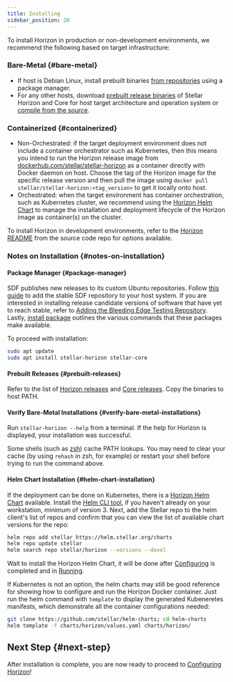 ```yaml
---
title: Installing
sidebar_position: 20
---
```



To install Horizon in production or non-development environments, we recommend the following based on target infrastructure:

### Bare-Metal {#bare-metal}

- If host is Debian Linux, install prebuilt binaries [from repositories](#package-manager) using a package manager.
- For any other hosts, download [prebuilt release binaries](#prebuilt-releases) of Stellar Horizon and Core for host target architecture and operation system or [compile from the source](https://github.com/stellar/go/blob/master/services/horizon/internal/docs/GUIDE_FOR_DEVELOPERS.md#building-horizon).

### Containerized {#containerized}

- Non-Orchestrated: if the target deployment environment does not include a container orchestrator such as Kubernetes, then this means you intend to run the Horizon release image from [dockerhub.com/stellar/stellar-horizon](https://hub.docker.com/r/stellar/stellar-horizon) as a container directly with Docker daemon on host. Choose the tag of the Horizon image for the specific release version and then pull the image using `docker pull stellar/stellar-horizon:<tag_version>` to get it locally onto host.
- Orchestrated: when the target environment has container orchestration, such as Kubernetes cluster, we recommend using the [Horizon Helm Chart](https://github.com/stellar/helm-charts/tree/main/charts/horizon) to manage the installation and deployment lifecycle of the Horizon image as container(s) on the cluster.

To install Horizon in development environments, refer to the [Horizon README](https://github.com/stellar/go/blob/master/services/horizon/README.md#try-it-out) from the source code repo for options available.

### Notes on Installation {#notes-on-installation}

#### Package Manager {#package-manager}

SDF publishes new releases to its custom Ubuntu repositories. Follow [this guide](https://github.com/stellar/packages/blob/master/docs/adding-the-sdf-stable-repository-to-your-system.md#adding-the-sdf-stable-repository-to-your-system) to add the stable SDF repository to your host system. If you are interested in installing release candidate versions of software that have yet to reach stable, refer to [Adding the Bleeding Edge Testing Repository](https://github.com/stellar/packages/blob/master/docs/adding-the-sdf-stable-repository-to-your-system.md#adding-the-bleeding-edge-testing-repository). Lastly, [install package](https://github.com/stellar/packages/blob/master/docs/installing-individual-packages.md#installing-individual-packages) outlines the various commands that these packages make available.

To proceed with installation:

<CodeExample>

```bash
sudo apt update
sudo apt install stellar-horizon stellar-core
```

</CodeExample>

#### Prebuilt Releases {#prebuilt-releases}

Refer to the list of [Horizon releases](https://github.com/stellar/go/releases) and [Core releases](https://github.com/stellar/stellar-core/releases). Copy the binaries to host PATH.

#### Verify Bare-Metal Installations {#verify-bare-metal-installations}

Run `stellar-horizon --help` from a terminal. If the help for Horizon is displayed, your installation was successful.

Some shells (such as [zsh](https://www.zsh.org/)) cache PATH lookups. You may need to clear your cache (by using `rehash` in zsh, for example) or restart your shell before trying to run the command above.

#### Helm Chart Installation {#helm-chart-installation}

If the deployment can be done on Kubernetes, there is a [Horizon Helm Chart](https://github.com/stellar/helm-charts/blob/main/charts/horizon) available. Install the [Helm CLI tool](https://helm.sh/docs/intro/install/), if you haven't already on your workstation, minimum of version 3. Next, add the Stellar repo to the helm client's list of repos and confirm that you can view the list of available chart versions for the repo:

<CodeExample>

```bash
helm repo add stellar https://helm.stellar.org/charts
helm repo update stellar
helm search repo stellar/horizon --versions --devel
```

</CodeExample>

Wait to install the Horizon Helm Chart, it will be done after [Configuring](./configuring.mdx) is completed and in [Running](./running.mdx).

If Kubernetes is not an option, the helm charts may still be good reference for showing how to configure and run the Horizon Docker container. Just run the helm command with `template` to display the generated Kubeneretes manifests, which demonstrate all the container configurations needed:

<CodeExample>

```bash
git clone https://github.com/stellar/helm-charts; cd helm-charts
helm template -f charts/horizon/values.yaml charts/horizon/
```

</CodeExample>

## Next Step {#next-step}

After installation is complete, you are now ready to proceed to [Configuring Horizon](./configuring.mdx)!
